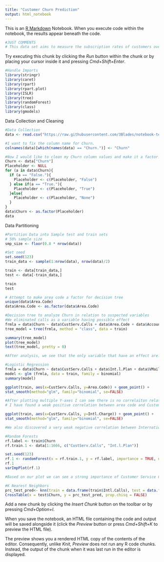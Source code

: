 ```yaml
---
title: "Customer Churn Prediction"
output: html_notebook
---
```


This is an [R Markdown](http://rmarkdown.rstudio.com) Notebook. When you execute code within the notebook, the results appear beneath the code. 
```r
#JUST COMMENTS
# This data set aims to measure the subscription rates of customers over time. Churn represents discontinuation of a product by a customer which is represented by a True value or 1 when it occurs for a customer. We wish to correlate this statistic with variabls such as basic customer information as well as calling and messaging rates and information. 
```

Try executing this chunk by clicking the *Run* button within the chunk or by placing your cursor inside it and pressing *Cmd+Shift+Enter*. 

```r
#Handle Imports
library(stringr)
library(caret)
library(rpart)
library(rpart.plot)
library(ISLR)
library(tree)
library(randomForest)
library(class)
library(gmodels)
```

Data Collection and Cleaning
```r
#Data Collection
data <- read.csv("https://raw.githubusercontent.com/3Blades/notebook-templates/master/python/Datasets/Churn_Data.csv")

#I want to fix the column name for Churn.
colnames(data)[which(names(data) == "Churn.")] <- "Churn"

#Now I would like to clean my Churn column values and make it a factor.
Churn <- data["Churn"]
Placeholder <- NULL
for (a in data$Churn){
  if (a == "False."){
    Placeholder <- c(Placeholder, "False")
  } else if(a == "True."){
    Placeholder <- c(Placeholder, "True")
  }else{
    Placeholder <- c(Placeholder, "None")
  }
}
data$Churn <- as.factor(Placeholder)
data
```
Data Partitioning
```r
#Partition Data into Sample test and train sets
# 50% sample size
smp_size <- floor(0.8 * nrow(data))

#Set seed 
set.seed(123)
train_data <- sample(1:nrow(data), nrow(data)/2)

train <- data[train_data,]
test <- data[-train_data,]

train
test
```

```r
# Attempt to make area code a factor for decision tree
unique(data$Area.Code)
data$Area.Code <- as.factor(data$Area.Code)

#Decision tree to analyze Churn in relation to suspected variables
#We eliminated calls as a variable having possible effect
frmla = data$Churn ~ data$CustServ.Calls + data$Area.Code + data$Account.Length + data$Int.l.Plan + data$VMail.Plan + data$Day.Calls + data$Day.Charge + data$Eve.Calls + data$Eve.Charge + data$Night.Calls + data$Night.Charge + data$Intl.Charge + data$Intl.Calls 
tree_model = tree(frmla, method = "class", data = train)

summary(tree_model)
plot(tree_model)
text(tree_model, pretty = 0)

#After analysis, we see that the only variable that have an effect are: Day.Charge, CusrServ.Calls, Int.l.Plan, Eve.Charge, VMail.Plan, Intl.Calls and Intl.Charge. International variable seem to be of interest in deciding the churning factor of customers.

```

```r
#Logistic Regression
frmla = data$Churn ~ data$CustServ.Calls + data$Int.l.Plan + data$VMail.Plan + data$Day.Charge + data$Eve.Charge + data$Intl.Charge + data$Intl.Calls 
model <- glm (frmla, data = train, family = binomial)
summary(model)

ggplot(train, aes(x=CustServ.Calls, y=Area.Code)) + geom_point() + 
stat_smooth(method="glm", family="binomial", se=FALSE)

#After plotting multiple Y-axes I can see there is no correlaiton relation among the variables found to hold importance in the decision tree models.
# I have found a weak positive correlation between area code and Customer service calls which could be of use. 

ggplot(train, aes(x=CustServ.Calls, y=Intl.Charge)) + geom_point() + 
stat_smooth(method="glm", family="binomial", se=FALSE)

#We also discovered a very weak negative correlation between International Charge and Customer Service Calls. However, no other variables showed any real important correlations.
```

```r
#Random Forests
rf.label <- train$Churn
rf.train.1 <- data[1:1666, c("CustServ.Calls", "Int.l.Plan")]

set.seed(123)
rf.1 <- randomForest(x = rf.train.1, y = rf.label, importance = TRUE, ntree = 10)
rf.1
varImpPlot(rf.1)

#Based on our plot we can see a strong importance of Customer Service Calls in deciding the likelihood of Churn for a customer. We also have a low OOB estimate of error rate which tells us our information is relatively accurate.
```

```r
#K Nearest Neighbors
prc_test_pred<- knn(train = data.frame(train$Intl.Calls), test = data.frame(test$Intl.Calls),cl = rf.label, k=10)
CrossTable(x = test$Churn, y = prc_test_pred, prop.chisq = FALSE)
```

Add a new chunk by clicking the *Insert Chunk* button on the toolbar or by pressing *Cmd+Option+I*.

When you save the notebook, an HTML file containing the code and output will be saved alongside it (click the *Preview* button or press *Cmd+Shift+K* to preview the HTML file). 

The preview shows you a rendered HTML copy of the contents of the editor. Consequently, unlike *Knit*, *Preview* does not run any R code chunks. Instead, the output of the chunk when it was last run in the editor is displayed.

